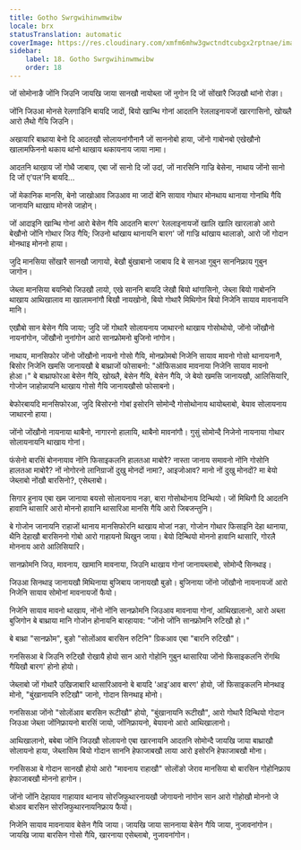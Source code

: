```yaml
---
title: Gotho Swrgwihinwmwibw
locale: brx
statusTranslation: automatic
coverImage: https://res.cloudinary.com/xmfm6mhw3gwctndtcubgx2rptnae/image/upload/v1740468922/small_cover_tratado_de_psicologia_revolucionaria_a4c0dca4e0.webp
sidebar:
    label: 18. Gotho Swrgwihinwmwibw
    order: 18
---
```

जों सोमोनाङै जोंनि जिउनि जायखि जाया सानखौ नायोब्ला जों नुगोन दि जों सोंखारै जिउखौ थांनो रोङा।

जोंनि जिउआ मोनसे रेलगाडिनि बायदि जादों, बियो खान्थि गोनां आदतनि रेललाइनायजों खारगासिनो, खोख्लै आरो लैथो गैयि जिउनि।

अखायारि बाथ्राया बेनो दि आदतखौ सोलायनांगौनानै जों साननोबो हाया, जोंनो गाबोनबो एखेखौनो खालामफिननो थकाय थांनो थाखाय थकायनाय जाया नामा।

आदतनि थाखाय जों गोथै जाबाय, एबा जों सानो दि जों उदां, जों नारसिनि गाज्रि बेसेना, नाथाय जोंनो सानो दि जों ए'पल'नि बायदि...

जों मेकानिक मानसि, बेनो जाखोआव जिउआव मा जादों बेनि सायाव गोथार मोनथाय थानाया गोनांथि गैयि जानायनि थाखाय मोनसे जाहोन्।

जों आदाइनि खान्थि गोनां आरो बेसेन गैयि आदतनि बारग' रेललाइनायजों खालि खालि खारलाङो आरो बेखौनो जोंनि गोथार जिउ गैयि; जिउनो थांखाय थानायनि बारग' जों गाज्रि थांखाय थालाङो, आरो जों गोदान मोनथाइ मोननो हाया।

जुदि मानसिया सोंखारै सानखौ जागायो, बेखौ बुंखाबानो जाबाय दि बे सानआ गुबुन साननिफ्राय गुबुन जागोन।

जेब्ला मानसिया बयनिबो जिउखौ लायो, एखे साननि बायदि जेखौ बियो थांगासिनो, जेब्ला बियो गाबोननि थाखाय आथिखालाव मा खालामनांगौ बिखौ नायखोनो, बियो गोथारै मिथिगोन बियो निजेनि सायाव मावनायनि मानि।

एखौबो सान बेसेन गैयि जाया; जुदि जों गोथारै सोलायनाय जाथारनो थाखाय गोसोथोयो, जोंनो जोंखौनो नायनांगोन, जोंखौनो नुनांगोन आरो सानफ्रोमनो बुजिनो नांगोन।

नाथाय, मानसिफोर जोंनो जोंखौनो नायनो गोसो गैयि, मोनफ्रोमबो निजेनि सायाव मावनो गोसो थानायनानै, बिसोर निजेनि खमसि जानायखौ बे बाथ्राजों फोसाबनो: "ऑफिसआव मावनाया निजेनि सायाव मावनो होआ।" बे बाथ्राफोरआ बेसेन गैयि, खोख्लै, बेसेन गैयि, बेसेन गैयि, जे बेयो खमसि जानायखौ, आलिसियारि, गोजोन जाहोन्नायनि थाखाय गोसो गैयि जानायखौसो फोसाबनो।

बेफोरबायदि मानसिफोरआ, जुदि बिसोरनो गोबां इसोरनि सोमोन्दै गोसोथोनाय थायोब्लाबो, बेयाव सोलायनाय जाथारनो हाया।

जोंनो जोंखौनो नायनाया थाबैनो, नागारनो हालायि, थाबैनो मावनांगौ। गुसुं सोमोन्दै निजेनो नायनाया गोथार सोलायनायनि थाखाय गोनां।

फंसेनो बारसिं बोननायाव नोंनि फिसाइकलनि हालतआ माबोरै? नास्ता जानाय समावनो नोंनि गोसोनि हालतआ माबोरै? नों नोगोरनो लानिग्राजों दुखु मोनदों नामा?, आइजोआव? मानो नों दुखु मोनदों? मा बेयो जेब्लाबो नोंखौ बारसिनो?, एसेब्लाबो।

सिगार हुनाय एबा खम जानाया बयसो सोलायनाय नङा, बारा गोसोथोनाय दिन्थियो। जों मिथिगौ दि आदतनि हावानि थासारि आरो मोननो हावानि थासारिआ मानसि गैयि आरो जिबजन्तुनि।

बे गोजोन जानायनि राहाजों थानाय मानसिफोरनि थाखाय मोजां नङा, गोजोन गोथार फिसाइनि देहा थानाया, थैनि देहाखौ बारसिननो गोबो आरो गाहायनो थिखुन जाया। बेयो दिन्थियो मोननो हावानि थासारि, गोरलै मोननाय आरो आलिसियारि।

सानफ्रोमनि जिउ, मावनाय, खामानि मावनाया, जिउनि थाखाय गोनां जानायब्लाबो, सोमोन्दै सिनथाइ।

जिउआ सिनथाइ जानायखौ मिथिनाया बुजिबाय जानायखौ बुङो। बुजिनाया जोंनो जोंखौनो नायनायजों आरो निजेनि सायाव सोमोनां मावनायजों फैयो।

निजेनि सायाव मावनो थाखाय, नोंनो नोंनि सानफ्रोमनि जिउआव मावनाया गोनां, आथिखालानो, आरो अब्ला बुजिगोन बे बाथ्राया मानि गोजोन होनायनि बारहायाव: "जोंनो जोंनि सानफ्रोमनि रुटिखौ हो।"

बे बाथ्रा "सानफ्रोम", बुङो "सोलोंआव बारसिन रुटिनि" ग्रिकआव एबा "बारनि रुटिखौ"।

गनसिसआ बे जिउनि रुटिखौ रोखायै होयो सान आरो गोहोनि गुबुन थासारिया जोंनो फिसाइकलनि रोंगथि गैयिखौ बारग' होनो होयो।

जेब्लाबो जों गोथारै उखिजाबारि थासारिआवनो बे बायदि 'आइ'आव बारग' होयो, जों फिसाइकलनि मोनथाइ मोनो, "बुंखानायनि रुटिखौ" जानो, गोदान सिनथाइ मोनो।

गनसिसआ जोंनो "सोलोंआव बारसिन रूटीखौ" होयो, "बुंखानायनि रूटीखौ", आरो गोथारै दिन्थियो गोदान जिउआ जेब्ला जोंनिफ्रायनो बारसिं जायो, जोंनिफ्रायनो, बेयावनो आरो आथिखालानो।

आथिखालानो, बबेबा जोंनि जिउखौ सोलायनो एबा खारनायनि आदतनि सोमोन्दै जायखि जाया बाथ्राखौ सोलायनो हाया, जेब्लासिम बियो गोदान साननि हेफाजाबखौ लाया आरो इसोरनि हेफाजाबखौ मोना।

गनसिसआ बे गोदान सानखौ होयो आरो "मावनाय राहाखौ" सोलोंङो जेराव मानसिया बो बारसिन गोहोनिफ्राय हेफाजाबखौ मोननो हागोन।

जोंनो जोंनि देहायाव गाहायाव थानाय सोरजिफुथारनायखौ जोगायनो नांगोन सान आरो गोहोखौ मोननो जे बोआव बारसिन सोरजिफुथारनायनिफ्राय फैयो।

निजेनि सायाव मावनायाव बेसेन गैयि जाया। जायखि जाया साननाया बेसेन गैयि जाया, नुजावनांगोन। जायखि जाया बारसिन गोसो गैयि, खारनाया एसेब्लाबो, नुजावनांगोन।


